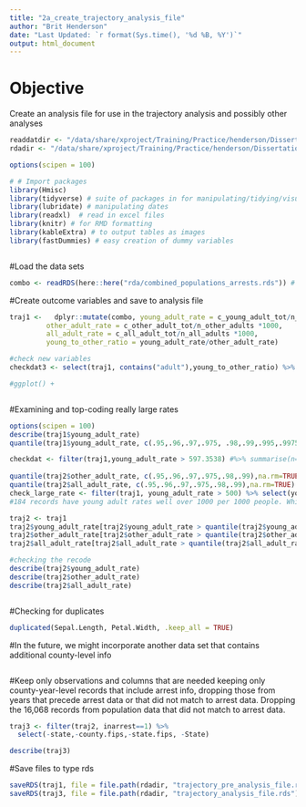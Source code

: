 ```yaml
---
title: "2a_create_trajectory_analysis_file"
author: "Brit Henderson"
date: "Last Updated: `r format(Sys.time(), '%d %B, %Y')`"
output: html_document
---
```


# Objective
Create an analysis file for use in the trajectory analysis and possibly other analyses
```r
readdatdir <- "/data/share/xproject/Training/Practice/henderson/Dissertation/rda"
rdadir <- "/data/share/xproject/Training/Practice/henderson/Dissertation/rda"

```

```r
options(scipen = 100)

```

```r
# # Import packages
library(Hmisc)
library(tidyverse) # suite of packages in for manipulating/tidying/visualizing, etc. data
library(lubridate) # manipulating dates
library(readxl)  # read in excel files
library(knitr) # for RMD formatting
library(kableExtra) # to output tables as images
library(fastDummies) # easy creation of dummy variables 



```


#Load the data sets
```r
combo <- readRDS(here::here("rda/combined_populations_arrests.rds")) # 161,448 records


```


#Create outcome variables and save to analysis file
```r
traj1 <-   dplyr::mutate(combo, young_adult_rate = c_young_adult_tot/n_young_adults *1000,
         other_adult_rate = c_other_adult_tot/n_other_adults *1000,
         all_adult_rate = c_all_adult_tot/n_all_adults *1000,
         young_to_other_ratio = young_adult_rate/other_adult_rate)

#check new variables
checkdat3 <- select(traj1, contains("adult"),young_to_other_ratio) %>% head(3) #looks good

#ggplot() +



```


#Examining and top-coding really large rates
```r
options(scipen = 100)
describe(traj1$young_adult_rate)
quantile(traj1$young_adult_rate, c(.95,.96,.97,.975, .98,.99,.995,.9975), na.rm=TRUE)

checkdat <- filter(traj1,young_adult_rate > 597.3538) #%>% summarise(n=n())
                                                                           
quantile(traj2$other_adult_rate, c(.95,.96,.97,.975,.98,.99),na.rm=TRUE)
quantile(traj2$all_adult_rate, c(.95,.96,.97,.975,.98,.99),na.rm=TRUE)
check_large_rate <- filter(traj1, young_adult_rate > 500) %>% select(young_adult_rate, year, state,fips_clean, n_young_adults, other_adult_rate)
#184 records have young adult rates well over 1000 per 1000 people. While not impossible, since one person could be arrested several times, it seems unlikely that some of these values are real. I will top code at 99 percentile March 7, 2022

traj2 <- traj1
traj2$young_adult_rate[traj2$young_adult_rate > quantile(traj2$young_adult_rate, c(.99),na.rm=TRUE)] <- quantile(traj2$young_adult_rate, c(.99),na.rm=TRUE)
traj2$other_adult_rate[traj2$other_adult_rate > quantile(traj2$other_adult_rate, c(.99),na.rm=TRUE)] <- quantile(traj2$other_adult_rate, c(.99),na.rm=TRUE)
traj2$all_adult_rate[traj2$all_adult_rate > quantile(traj2$all_adult_rate, c(.99),na.rm=TRUE)] <- quantile(traj2$all_adult_rate, c(.99),na.rm=TRUE)

#checking the recode
describe(traj2$young_adult_rate)
describe(traj2$other_adult_rate)
describe(traj2$all_adult_rate)



```

#Checking for duplicates
```r
duplicated(Sepal.Length, Petal.Width, .keep_all = TRUE)

```

#In the future, we might incorporate another data set that contains additional county-level info
```r

```

#Keep only observations and columns that are needed
keeping only county-year-level records that include arrest info, dropping those from years that precede arrest data or that did not
match to arrest data.
Dropping the 16,068 records from population data that did not match to arrest data.

```r

traj3 <- filter(traj2, inarrest==1) %>% 
  select(-state,-county.fips,-state.fips, -State) 

describe(traj3)

```


#Save files to type rds
```r
saveRDS(traj1, file = file.path(rdadir, "trajectory_pre_analysis_file.rds"))
saveRDS(traj3, file = file.path(rdadir, "trajectory_analysis_file.rds"))
```

